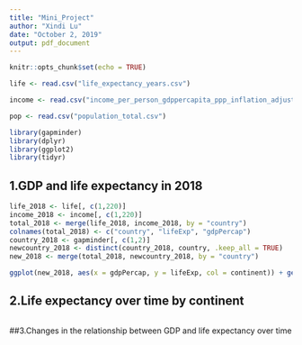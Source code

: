 ---
title: "Mini_Project"
author: "Xindi Lu"
date: "October 2, 2019"
output: pdf_document
---

```{r setup, include=FALSE}
knitr::opts_chunk$set(echo = TRUE)
```

```{r}

life <- read.csv("life_expectancy_years.csv")

income <- read.csv("income_per_person_gdppercapita_ppp_inflation_adjusted.csv")

pop <- read.csv("population_total.csv")

```

```{r}
library(gapminder)
library(dplyr)
library(ggplot2)
library(tidyr)
```


## 1.GDP and life expectancy in 2018
```{r}
life_2018 <- life[, c(1,220)]
income_2018 <- income[, c(1,220)]
total_2018 <- merge(life_2018, income_2018, by = "country")
colnames(total_2018) <- c("country", "lifeExp", "gdpPercap")
country_2018 <- gapminder[, c(1,2)]
newcountry_2018 <- distinct(country_2018, country, .keep_all = TRUE)
new_2018 <- merge(total_2018, newcountry_2018, by = "country")
```


```{r}
ggplot(new_2018, aes(x = gdpPercap, y = lifeExp, col = continent)) + geom_point() + facet_wrap(continent ~ .)

```




## 2.Life expectancy over time by continent
```{r}




```



##3.Changes in the relationship between GDP and life expectancy over time
```{r}

```

